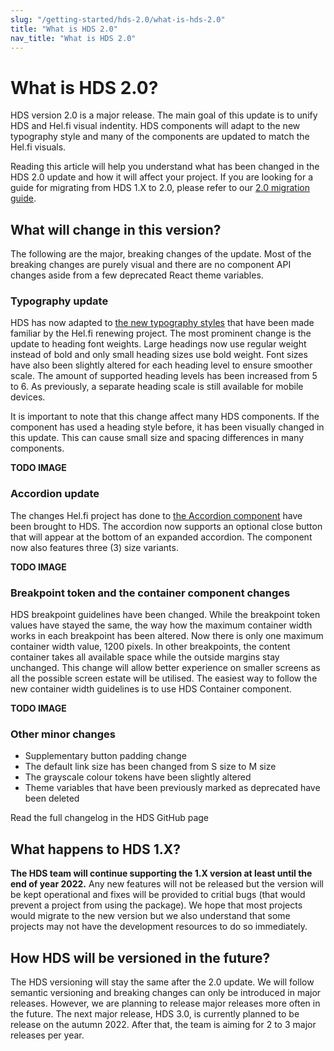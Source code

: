 ```yaml
---
slug: "/getting-started/hds-2.0/what-is-hds-2.0"
title: "What is HDS 2.0"
nav_title: "What is HDS 2.0"
---
```



# What is HDS 2.0?

<LeadParagraph>
  HDS version 2.0 is a major release. The main goal of this update is to unify HDS and Hel.fi visual indentity. HDS components will adapt to the new typography style and many of the components are updated to match the Hel.fi visuals. 
</LeadParagraph>

Reading this article will help you understand what has been changed in the HDS 2.0 update and how it will affect your project. If you are looking for a guide for migrating from HDS 1.X to 2.0, please refer to our [2.0 migration guide](/getting-started/hds-2.0/migrating-to-2.0).

## What will change in this version?
The following are the major, breaking changes of the update. Most of the breaking changes are purely visual and there are no component API changes aside from a few deprecated React theme variables.

### Typography update
HDS has now adapted to [the new typography styles](/foundation/design-tokens/typography) that have been made familiar by the Hel.fi renewing project. The most prominent change is the update to heading font weights. Large headings now use regular weight instead of bold and only small heading sizes use bold weight. Font sizes have also been slightly altered for each heading level to ensure smoother scale. The amount of supported heading levels has been increased from 5 to 6. As previously, a separate heading scale is still available for mobile devices.

It is important to note that this change affect many HDS components. If the component has used a heading style before, it has been visually changed in this update. This can cause small size and spacing differences in many components.

**TODO IMAGE**

### Accordion update
The changes Hel.fi project has done to [the Accordion component](/components/accordion) have been brought to HDS. The accordion now supports an optional close button that will appear at the bottom of an expanded accordion. The component now also features three (3) size variants.

**TODO IMAGE**

### Breakpoint token and the container component changes
HDS breakpoint guidelines have been changed. While the breakpoint token values have stayed the same, the way how the maximum container width works in each breakpoint has been altered. Now there is only one maximum container width value, 1200 pixels. In other breakpoints, the content container takes all available space while the outside margins stay unchanged. This change will allow better experience on smaller screens as all the possible screen estate will be utilised. The easiest way to follow the new container width guidelines is to use <Link size="M" href="/storybook/react/?path=/story/components-container--example">HDS Container component</Link>.

**TODO IMAGE**

### Other minor changes
- Supplementary button padding change
- The default link size has been changed from S size to M size
- The grayscale colour tokens have been slightly altered
- Theme variables that have been previously marked as deprecated have been deleted

<Link href="" size="M" external>Read the full changelog in the HDS GitHub page</Link>

## What happens to HDS 1.X?
**The HDS team will continue supporting the 1.X version at least until the end of year 2022.** Any new features will not be released but the version will be kept operational and fixes will be provided to critial bugs (that would prevent a project from using the package). We hope that most projects would migrate to the new version but we also understand that some projects may not have the development resources to do so immediately.

## How HDS will be versioned in the future?
The HDS versioning will stay the same after the 2.0 update. We will follow <Link size="M" href="https://semver.org/" external>semantic versioning</Link> and breaking changes can only be introduced in major releases. However, we are planning to release major releases more often in the future. The next major release, HDS 3.0, is currently planned to be release on the autumn 2022. After that, the team is aiming for 2 to 3 major releases per year.